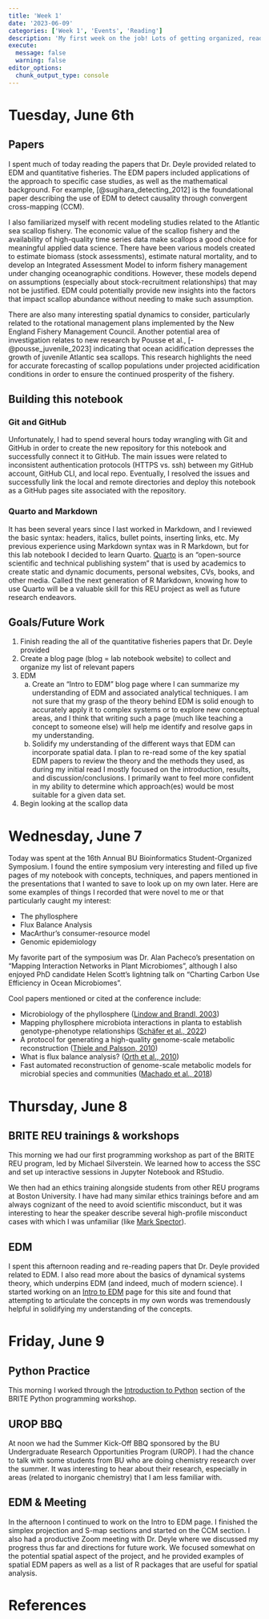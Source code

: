 ```yaml
---
title: 'Week 1'
date: '2023-06-09'
categories: ['Week 1', 'Events', 'Reading']
description: 'My first week on the job! Lots of getting organized, reading papers, and learning/refreshing my knowledge of Git, GitHub, R Markdown, Python, and Quarto. We also had our first programming workshop and attended the 16th Annual Student-Organized Bioinformatics Symposium.'
execute: 
  message: false
  warning: false
editor_options: 
  chunk_output_type: console
---
```


# Tuesday, June 6th

## Papers
I spent much of today reading the papers that Dr. Deyle provided related to EDM and quantitative fisheries. The EDM papers included applications of the approach to specific case studies, as well as the mathematical background. For example, [@sugihara_detecting_2012] is the foundational paper describing the use of EDM to detect causality through convergent cross-mapping (CCM).

I also familiarized myself with recent modeling studies related to the Atlantic sea scallop fishery. The economic value of the scallop fishery and the availability of high-quality time series data make scallops a good choice for meaningful applied data science. There have been various models created to estimate biomass (stock assessments), estimate natural mortality, and to develop an Integrated Assessment Model to inform fishery management under changing oceanographic conditions. However, these models depend on assumptions (especially about stock-recruitment relationships) that may not be justified. EDM could potentially provide new insights into the factors that impact scallop abundance without needing to make such assumption.

There are also many interesting spatial dynamics to consider, particularly related to the rotational management plans implemented by the New England Fishery Management Council. Another potential area of investigation relates to new research by Pousse et al., [-@pousse_juvenile_2023] indicating that ocean acidification depresses the growth of juvenile Atlantic sea scallops. This research highlights the need for accurate forecasting of scallop populations under projected acidification conditions in order to ensure the continued prosperity of the fishery.

## Building this notebook

### Git and GitHub
Unfortunately, I had to spend several hours today wrangling with Git and GitHub in order to create the new repository for this notebook and successfully connect it to GitHub. The main issues were related to inconsistent authentication protocols (HTTPS vs. ssh) between my GitHub account, GitHub CLI, and local repo. Eventually, I resolved the issues and successfully link the local and remote directories and deploy this notebook as a GitHub pages site associated with the repository.

### Quarto and Markdown
It has been several years since I last worked in Markdown, and I reviewed the basic syntax: headers, italics, bullet points, inserting links, etc. My previous experience using Markdown syntax was in R Markdown, but for this lab notebook I decided to learn Quarto. [Quarto](https://quarto.org/) is an "open-source scientific and technical publishing system" that is used by academics to create static and dynamic documents, personal websites, CVs, books, and other media. Called the next generation of R Markdown, knowing how to use Quarto will be a valuable skill for this REU project as well as future research endeavors.

## Goals/Future Work
1. Finish reading the all of the quantitative fisheries papers that Dr. Deyle provided
2. Create a blog page (blog = lab notebook website) to collect and organize my list of relevant papers
3. EDM
    a. Create an "Intro to EDM" blog page where I can summarize my understanding of EDM and associated analytical techniques. I am not sure that my grasp of the theory behind EDM is solid enough to accurately apply it to complex systems or to explore new conceptual areas, and I think that writing such a page (much like teaching a concept to someone else) will help me identify and resolve gaps in my understanding.
    b. Solidify my understanding of the different ways that EDM can incorporate spatial data. I plan to re-read some of the key spatial EDM papers to review the theory and the methods they used, as during my initial read I mostly focused on the introduction, results, and discussion/conclusions. I primarily want to feel more confident in my ability to determine which approach(es) would be most suitable for a given data set.
4. Begin looking at the scallop data

# Wednesday, June 7

Today was spent at the 16th Annual BU Bioinformatics Student-Organized Symposium. I found the entire symposium very interesting and filled up five pages of my notebook with concepts, techniques, and papers mentioned in the presentations that I wanted to save to look up on my own later. Here are some examples of things I recorded that were novel to me or that particularly caught my interest:

*   The phyllosphere
*   Flux Balance Analysis
*   MacArthur's consumer-resource model
*   Genomic epidemiology

My favorite part of the symposium was Dr. Alan Pacheco's presentation on "Mapping Interaction Networks in Plant Microbiomes", although I also enjoyed PhD candidate Helen Scott's lightning talk on "Charting Carbon Use Efficiency in Ocean Microbiomes".

Cool papers mentioned or cited at the conference include:

*    Microbiology of the phyllosphere ([Lindow and Brandl, 2003](https://doi.org/10.1128%2FAEM.69.4.1875-1883.2003))
*    Mapping phyllosphere microbiota interactions in planta to establish genotype-phenotype relationships ([Schäfer et al., 2022](https://doi.org/10.1038/s41564-022-01132-w))
*    A protocol for generating a high-quality genome-scale metabolic reconstruction ([Thiele and Palsson, 2010](https://doi.org/10.1038%2Fnprot.2009.203))
*    What is flux balance analysis? ([Orth et al., 2010](https://doi.org/10.1038%2Fnbt.1614))
*    Fast automated reconstruction of genome-scale metabolic models for microbial species and communities ([Machado et al., 2018](https://doi.org/10.1093/nar/gky537))

# Thursday, June 8

## BRITE REU trainings & workshops
This morning we had our first programming workshop as part of the BRITE REU program, led by Michael Silverstein. We learned how to access the SSC and set up interactive sessions in Jupyter Notebook and RStudio.

We then had an ethics training alongside students from other REU programs at Boston University. I have had many similar ethics trainings before and am always cognizant of the need to avoid scientific misconduct, but it was interesting to hear the speaker describe several high-profile misconduct cases with which I was unfamiliar (like [Mark Spector](https://www.thecrimson.com/article/1981/10/3/cornell-researcher-quits-over-false-cancer/)).

## EDM
I spent this afternoon reading and re-reading papers that Dr. Deyle provided related to EDM. I also read more about the basics of dynamical systems theory, which underpins EDM (and indeed, much of modern science). I started working on an [Intro to EDM](https://rmk118.github.io/lab_notebook/Resources/EDM.html) page for this site and found that attempting to articulate the concepts in my own words was tremendously helpful in solidifying my understanding of the concepts.

# Friday, June 9

## Python Practice
This morning I worked through the [Introduction to Python](https://programming-workshops.readthedocs.io/en/latest/workshops/03_python/index.html) section of the BRITE Python programming workshop. 

## UROP BBQ
At noon we had the Summer Kick-Off BBQ sponsored by the BU Undergraduate Research Opportunities Program (UROP). I had the chance to talk with some students from BU who are doing chemistry research over the summer. It was interesting to hear about their research, especially in areas (related to inorganic chemistry) that I am less familiar with.

## EDM & Meeting
In the afternoon I continued to work on the Intro to EDM page. I finished the simplex projection and S-map sections and started on the CCM section. I also had a productive Zoom meeting with Dr. Deyle where we discussed my progress thus far and directions for future work. We focused somewhat on the potential spatial aspect of the project, and he provided examples of spatial EDM papers as well as a list of R packages that are useful for spatial analysis.

# References